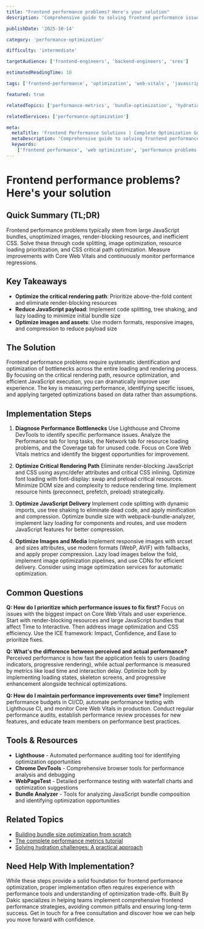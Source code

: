 ```yaml
---
title: "Frontend performance problems? Here's your solution"
description: 'Comprehensive guide to solving frontend performance issues. Learn to identify bottlenecks, implement optimizations, and measure improvements effectively.'

publishDate: '2025-10-14'

category: 'performance-optimization'

difficulty: 'intermediate'

targetAudience: ['frontend-engineers', 'backend-engineers', 'sres']

estimatedReadingTime: 10

tags: ['frontend-performance', 'optimization', 'web-vitals', 'javascript', 'css']

featured: true

relatedTopics: ['performance-metrics', 'bundle-optimization', 'hydration-challenges']

relatedServices: ['performance-optimization']

meta:
  metaTitle: 'Frontend Performance Solutions | Complete Optimization Guide'
  metaDescription: 'Comprehensive guide to solving frontend performance problems. Learn optimization techniques, bottleneck identification, and performance measurement strategies.'
  keywords:
    ['frontend performance', 'web optimization', 'performance problems', 'JavaScript optimization', 'CSS optimization']
---
```


# Frontend performance problems? Here's your solution

## Quick Summary (TL;DR)

Frontend performance problems typically stem from large JavaScript bundles, unoptimized images, render-blocking resources, and inefficient CSS. Solve these through code splitting, image optimization, resource loading prioritization, and CSS critical path optimization. Measure improvements with Core Web Vitals and continuously monitor performance regressions.

## Key Takeaways

- **Optimize the critical rendering path**: Prioritize above-the-fold content and eliminate render-blocking resources
- **Reduce JavaScript payload**: Implement code splitting, tree shaking, and lazy loading to minimize initial bundle size
- **Optimize images and assets**: Use modern formats, responsive images, and compression to reduce payload size

## The Solution

Frontend performance problems require systematic identification and optimization of bottlenecks across the entire loading and rendering process. By focusing on the critical rendering path, resource optimization, and efficient JavaScript execution, you can dramatically improve user experience. The key is measuring performance, identifying specific issues, and applying targeted optimizations based on data rather than assumptions.

## Implementation Steps

1. **Diagnose Performance Bottlenecks**
   Use Lighthouse and Chrome DevTools to identify specific performance issues. Analyze the Performance tab for long tasks, the Network tab for resource loading problems, and the Coverage tab for unused code. Focus on Core Web Vitals metrics and identify the biggest opportunities for improvement.

2. **Optimize Critical Rendering Path**
   Eliminate render-blocking JavaScript and CSS using async/defer attributes and critical CSS inlining. Optimize font loading with font-display: swap and preload critical resources. Minimize DOM size and complexity to reduce rendering time. Implement resource hints (preconnect, prefetch, preload) strategically.

3. **Optimize JavaScript Delivery**
   Implement code splitting with dynamic imports, use tree shaking to eliminate dead code, and apply minification and compression. Optimize bundle size with webpack-bundle-analyzer, implement lazy loading for components and routes, and use modern JavaScript features for better compression.

4. **Optimize Images and Media**
   Implement responsive images with srcset and sizes attributes, use modern formats (WebP, AVIF) with fallbacks, and apply proper compression. Lazy load images below the fold, implement image optimization pipelines, and use CDNs for efficient delivery. Consider using image optimization services for automatic optimization.

## Common Questions

**Q: How do I prioritize which performance issues to fix first?**
Focus on issues with the biggest impact on Core Web Vitals and user experience. Start with render-blocking resources and large JavaScript bundles that affect Time to Interactive. Then address image optimization and CSS efficiency. Use the ICE framework: Impact, Confidence, and Ease to prioritize fixes.

**Q: What's the difference between perceived and actual performance?**
Perceived performance is how fast the application feels to users (loading indicators, progressive rendering), while actual performance is measured by metrics like load time and interaction delay. Optimize both by implementing loading states, skeleton screens, and progressive enhancement alongside technical optimizations.

**Q: How do I maintain performance improvements over time?**
Implement performance budgets in CI/CD, automate performance testing with Lighthouse CI, and monitor Core Web Vitals in production. Conduct regular performance audits, establish performance review processes for new features, and educate team members on performance best practices.

## Tools & Resources

- **Lighthouse** - Automated performance auditing tool for identifying optimization opportunities
- **Chrome DevTools** - Comprehensive browser tools for performance analysis and debugging
- **WebPageTest** - Detailed performance testing with waterfall charts and optimization suggestions
- **Bundle Analyzer** - Tools for analyzing JavaScript bundle composition and identifying optimization opportunities

## Related Topics

- [Building bundle size optimization from scratch]({{/topics/building-bundle-size-optimization-from-scratch}})
- [The complete performance metrics tutorial]({{/topics/the-complete-performance-metrics-tutorial}})
- [Solving hydration challenges: A practical approach]({{/topics/solving-hydration-challenges-a-practical-approach}})

## Need Help With Implementation?

While these steps provide a solid foundation for frontend performance optimization, proper implementation often requires experience with performance tools and understanding of optimization trade-offs. Built By Dakic specializes in helping teams implement comprehensive frontend performance strategies, avoiding common pitfalls and ensuring long-term success. Get in touch for a free consultation and discover how we can help you move forward with confidence.

